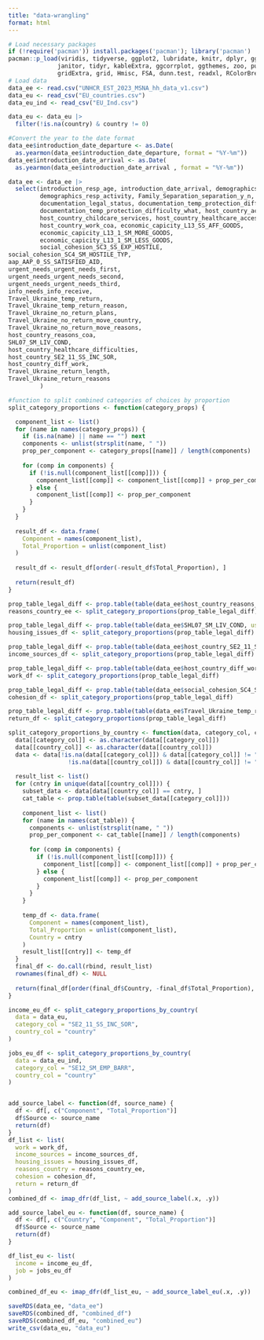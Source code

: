 ```yaml
---
title: "data-wrangling"
format: html
---
```


```r

# Load necessary packages
if (!require('pacman')) install.packages('pacman'); library('pacman')
pacman::p_load(viridis, tidyverse, ggplot2, lubridate, knitr, dplyr, ggpubr, 
              janitor, tidyr, kableExtra, ggcorrplot, ggthemes, zoo, purr,
              gridExtra, grid, Hmisc, FSA, dunn.test, readxl, RColorBrewer)
# Load data
data_ee <- read.csv("UNHCR_EST_2023_MSNA_hh_data_v1.csv")
data_eu <- read_csv("EU_countries.csv")
data_eu_ind <- read_csv("EU_Ind.csv")
```

```r
data_eu <- data_eu |>
  filter(!is.na(country) & country != 0)

```


```r
#Convert the year to the date format
data_ee$introduction_date_departure <- as.Date(
  as.yearmon(data_ee$introduction_date_departure, format = "%Y-%m")) 
data_ee$introduction_date_arrival <- as.Date(
  as.yearmon(data_ee$introduction_date_arrival , format = "%Y-%m")) 

data_ee <- data_ee |>
  select(introduction_resp_age, introduction_date_arrival, demographics_educ_level,
         demographics_resp_activity, Family_Separation_separation_y_n, 
         documentation_legal_status, documentation_temp_protection_difficulty,
         documentation_temp_protection_difficulty_what, host_country_accomm_reason,
         host_country_childcare_services, host_country_healthcare_access, 
         host_country_work_coa, economic_capicity_L13_SS_AFF_GOODS, 
         economic_capicity_L13_1_SM_MORE_GOODS,
         economic_capicity_L13_1_SM_LESS_GOODS,
         social_cohesion_SC3_SS_EXP_HOSTILE,
social_cohesion_SC4_SM_HOSTILE_TYP,
aap_AAP_0_SS_SATISFIED_AID,
urgent_needs_urgent_needs_first,
urgent_needs_urgent_needs_second,
urgent_needs_urgent_needs_third,
info_needs_info_receive,
Travel_Ukraine_temp_return,
Travel_Ukraine_temp_return_reason,
Travel_Ukraine_no_return_plans, 
Travel_Ukraine_no_return_move_country,
Travel_Ukraine_no_return_move_reasons,
host_country_reasons_coa,
SHL07_SM_LIV_COND,
host_country_healthcare_difficulties,
host_country_SE2_11_SS_INC_SOR,
host_country_diff_work,
Travel_Ukraine_return_length,
Travel_Ukraine_return_reasons
         )
```

```r

#function to split combined categories of choices by proportion
split_category_proportions <- function(category_props) {

  component_list <- list()
  for (name in names(category_props)) {
    if (is.na(name) || name == "") next
    components <- unlist(strsplit(name, " "))
    prop_per_component <- category_props[[name]] / length(components)
    
    for (comp in components) {
      if (!is.null(component_list[[comp]])) {
        component_list[[comp]] <- component_list[[comp]] + prop_per_component
      } else {
        component_list[[comp]] <- prop_per_component
      }
    }
  }
  
  result_df <- data.frame(
    Component = names(component_list),
    Total_Proportion = unlist(component_list)
  )
  
  result_df <- result_df[order(-result_df$Total_Proportion), ]
  
  return(result_df)
}

```

```r
prop_table_legal_diff <- prop.table(table(data_ee$host_country_reasons_coa, useNA = "ifany"))
reasons_country_ee <- split_category_proportions(prop_table_legal_diff)

prop_table_legal_diff <- prop.table(table(data_ee$SHL07_SM_LIV_COND, useNA = "ifany"))
housing_issues_df <- split_category_proportions(prop_table_legal_diff)

prop_table_legal_diff <- prop.table(table(data_ee$host_country_SE2_11_SS_INC_SOR, useNA = "ifany"))
income_sources_df <- split_category_proportions(prop_table_legal_diff)

prop_table_legal_diff <- prop.table(table(data_ee$host_country_diff_work, useNA = "ifany"))
work_df <- split_category_proportions(prop_table_legal_diff)

prop_table_legal_diff <- prop.table(table(data_ee$social_cohesion_SC4_SM_HOSTILE_TYP, useNA = "ifany"))
cohesion_df <- split_category_proportions(prop_table_legal_diff)

prop_table_legal_diff <- prop.table(table(data_ee$Travel_Ukraine_temp_return_reason, useNA = "ifany"))
return_df <- split_category_proportions(prop_table_legal_diff)
```


```r
split_category_proportions_by_country <- function(data, category_col, country_col) {
  data[[category_col]] <- as.character(data[[category_col]])
  data[[country_col]] <- as.character(data[[country_col]])
  data <- data[!is.na(data[[category_col]]) & data[[category_col]] != "" & 
                 !is.na(data[[country_col]]) & data[[country_col]] != "", ]
  
  result_list <- list()
  for (cntry in unique(data[[country_col]])) {
    subset_data <- data[data[[country_col]] == cntry, ]
    cat_table <- prop.table(table(subset_data[[category_col]]))
    
    component_list <- list()
    for (name in names(cat_table)) {
      components <- unlist(strsplit(name, " "))
      prop_per_component <- cat_table[[name]] / length(components)
      
      for (comp in components) {
        if (!is.null(component_list[[comp]])) {
          component_list[[comp]] <- component_list[[comp]] + prop_per_component
        } else {
          component_list[[comp]] <- prop_per_component
        }
      }
    }
    
    temp_df <- data.frame(
      Component = names(component_list),
      Total_Proportion = unlist(component_list),
      Country = cntry
    )
    result_list[[cntry]] <- temp_df
  }
  final_df <- do.call(rbind, result_list)
  rownames(final_df) <- NULL
  
  return(final_df[order(final_df$Country, -final_df$Total_Proportion), ])
}

income_eu_df <- split_category_proportions_by_country(
  data = data_eu,
  category_col = "SE2_11_SS_INC_SOR",
  country_col = "country"
)

jobs_eu_df <- split_category_proportions_by_country(
  data = data_eu_ind,
  category_col = "SE12_SM_EMP_BARR",
  country_col = "country"
)



```

```r

add_source_label <- function(df, source_name) {
  df <- df[, c("Component", "Total_Proportion")]  
  df$Source <- source_name
  return(df)
}
df_list <- list(
  work = work_df,
  income_sources = income_sources_df,
  housing_issues = housing_issues_df,
  reasons_country = reasons_country_ee,
  cohesion = cohesion_df,
  return = return_df
)
combined_df <- imap_dfr(df_list, ~ add_source_label(.x, .y))

add_source_label_eu <- function(df, source_name) {
  df <- df[, c("Country", "Component", "Total_Proportion")] 
  df$Source <- source_name
  return(df)
}

df_list_eu <- list(
  income = income_eu_df,
  job = jobs_eu_df
)

combined_df_eu <- imap_dfr(df_list_eu, ~ add_source_label_eu(.x, .y))

saveRDS(data_ee, "data_ee")
saveRDS(combined_df, "combined_df")
saveRDS(combined_df_eu, "combined_eu")
write_csv(data_eu, "data_eu")
```